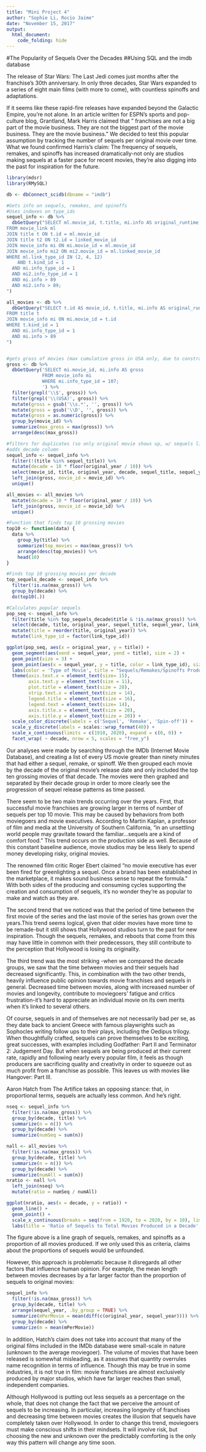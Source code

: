 ```yaml
---
title: "Mini Project 4"
author: "Sophie Li, Rocio Jaime"
date: "November 15, 2017"
output: 
  html_document:
    code_folding: hide
---
```

#The Popularity of Sequels Over the Decades
##Using SQL and the imdb database

The release of Star Wars: The Last Jedi comes just months after the franchise's 30th anniversary. In only three decades, Star Wars expanded to a series of eight main films (with more to come), with countless spinoffs and adaptations.

If it seems like these rapid-fire releases have expanded beyond the Galactic Empire, you're not alone. In an article written for ESPN's sports and pop-culture blog, Grantland, Mark Harris claimed that " franchises are not a big part of the movie business. They are not the biggest part of the movie business. They are the movie business."
We decided to test this popular assumption by tracking the number of sequels per original movie over time. What we found confirmed Harris's claim: The frequency of sequels, remakes, and spinoffs has increased dramatically-not only are studios making sequels at a faster pace for recent movies, they're also digging into the past for inspiration for the future.
```r
library(mdsr)
library(RMySQL)

db <- dbConnect_scidb(dbname = "imdb")

#Gets info on sequels, remakes, and spinoffs
#Uses indexes on type_ids
sequel_info <- db %>%
  dbGetQuery("SELECT ml.movie_id, t.title, mi.info AS original_runtime, ml.linked_movie_id AS sequel_id, t2.title AS sequel_title, mi2.info AS sequel_runtime, ml.link_type_id, t.production_year AS original_year, t2.production_year AS sequel_year
FROM movie_link ml
JOIN title t ON t.id = ml.movie_id
JOIN title t2 ON t2.id = linked_movie_id
JOIN movie_info mi ON mi.movie_id = ml.movie_id
JOIN movie_info mi2 ON mi2.movie_id = ml.linked_movie_id
WHERE ml.link_type_id IN (2, 4, 12)
	AND t.kind_id = 1
  AND mi.info_type_id = 1 
  AND mi2.info_type_id = 1
  AND mi.info > 89
  AND mi2.info > 89;
")

all_movies <- db %>%
  dbGetQuery("SELECT t.id AS movie_id, t.title, mi.info AS original_runtime, t.production_year AS original_year
FROM title t
JOIN movie_info mi ON mi.movie_id = t.id
WHERE t.kind_id = 1
  AND mi.info_type_id = 1 
  AND mi.info > 89
")


#gets gross of movies (max cumulative gross in USA only, due to constraints w/ format of data)
gross <- db %>% 
  dbGetQuery('SELECT mi.movie_id, mi.info AS gross
             FROM movie_info mi
             WHERE mi.info_type_id = 107;
             ') %>% 
  filter(grepl('\\$', gross)) %>% 
  filter(grepl('\\(USA)', gross)) %>% 
  mutate(gross = gsub('\\s.*', '', gross)) %>%
  mutate(gross = gsub('\\D', '', gross)) %>%
  mutate(gross = as.numeric(gross)) %>%
  group_by(movie_id) %>% 
  summarize(max_gross = max(gross)) %>% 
  arrange(desc(max_gross))

#filters for duplicates (so only original movie shows up, w/ sequels linking to it)
#adds decade column
sequel_info <- sequel_info %>% 
  filter(!(title %in% sequel_title)) %>% 
  mutate(decade = 10 * floor(original_year / 10)) %>% 
  select(movie_id, title, original_year, decade, sequel_title, sequel_year, link_type_id) %>%
  left_join(gross, movie_id = movie_id) %>% 
  unique()

all_movies <- all_movies %>% 
  mutate(decade = 10 * floor(original_year / 10)) %>% 
  left_join(gross, movie_id = movie_id) %>% 
  unique()

#Function that finds top 10 grossing movies
top10 <- function(data) {
  data %>%
    group_by(title) %>%
    summarize(top_movies = max(max_gross)) %>%
    arrange(desc(top_movies)) %>%
    head(10)
}

#Finds top 10 grossing movies per decade
top_sequels_decade <- sequel_info %>% 
  filter(!is.na(max_gross)) %>% 
  group_by(decade) %>%
  do(top10(.))

#Calculates popular sequels
pop_seq <- sequel_info %>% 
  filter(title %in% top_sequels_decade$title & !is.na(max_gross)) %>% 
  select(decade, title, original_year, sequel_title, sequel_year, link_type_id) %>% 
  mutate(title = reorder(title, original_year)) %>% 
  mutate(link_type_id = factor(link_type_id))

ggplot(pop_seq, aes(x = original_year, y = title)) +
  geom_segment(aes(xend = sequel_year, yend = title), size = 2) +
  geom_point(size = 3) +
  geom_point(aes(x = sequel_year, y = title, color = link_type_id), size = 3) +
  labs(color = 'Type of Movie', title = "Sequels/Remakes/Spinoffs Produced by Decade", x = "Release Year of Original Movie", y = "Movie Title") +
  theme(axis.text.x = element_text(size= 15),
        axis.text.y = element_text(size = 11),
        plot.title = element_text(size = 28),
        strip.text.x = element_text(size = 14),
        legend.title = element_text(size = 16),
        legend.text = element_text(size= 14),
        axis.title.x = element_text(size = 20),
        axis.title.y = element_text(size = 20)) +
  scale_color_discrete(labels = c('Sequel', 'Remake', 'Spin-off')) +
  scale_y_discrete(labels = scales::wrap_format(40)) +
  scale_x_continuous(limits = c(1910, 2020), expand = c(0, 0)) +
  facet_wrap( ~ decade, nrow = 5, scales = "free_y") 
```
Our analyses were made by searching through the IMDb (Internet Movie Database), and creating a list of every US movie greater than ninety minutes that had either a sequel, remake, or spinoff. We then grouped each movie by the decade of the original movie's release date and only included the top ten grossing movies of that decade. The movies were then graphed and separated by their decade group in order to more clearly see the progression of sequel release patterns as time passed.

There seem to be two main trends occurring over the years. First, that successful movie franchises are growing larger in terms of number of sequels per top 10 movie. This may be caused by behaviors from both moviegoers and movie executives. According to Martin Kaplan, a professor of film and media at the University of Southern California, "in an unsettling world people may gravitate toward the familiar...sequels are a kind of comfort food."
This trend occurs on the production side as well.  Because of this constant baseline audience, movie studios may be less likely to spend money developing risky, original movies.

The renowned film critic Roger Ebert claimed "no movie executive has ever been fired for greenlighting a sequel. Once a brand has been established in the marketplace, it makes sound business sense to repeat the formula." With both sides of the producing and consuming cycles supporting the creation and consumption of sequels, it's no wonder they're as popular to make and watch as they are.
  
The second trend that we noticed was that the period of time between the first movie of the series and the last movie of the series has grown over the years.This trend seems logical, given that older movies have more time to be remade-but it still shows that Hollywood studios turn to the past for new inspiration. Though the sequels, remakes, and reboots that come from this may have little in common with their predecessors, they still contribute to the perception that Hollywood is losing its originality.

The third trend was the most striking -when we compared the decade groups, we saw that the time between movies and their sequels had decreased significantly. This, in combination with the two other trends, heavily influence public opinion towards movie franchises and sequels in general. Decreased time between movies, along with increased number of movies and longevity, contribute to moviegoers' fatigue and critics frustration-it's hard to appreciate an individual movie on its own merits when it's linked to several others.

Of course, sequels in and of themselves are not necessarily bad per se, as they date back to ancient Greece with famous playwrights such as Sophocles writing follow ups to their plays, including the Oedipus trilogy. When thoughtfully crafted, sequels can prove themselves to be exciting, great successes, with examples including Godfather: Part II and Terminator 2: Judgement Day. But when sequels are being produced at their current rate, rapidly and following nearly every popular film, it feels as though producers are sacrificing quality and creativity in order to squeeze out as much profit from a franchise as possible. This leaves us with movies like Hangover: Part III.

Aaron Hatch from The Artifice takes an opposing stance: that, in proportional terms, sequels are actually less common. And he's right.
```r
nseq <- sequel_info %>% 
  filter(!is.na(max_gross)) %>% 
  group_by(decade, title) %>% 
  summarize(n = n()) %>% 
  group_by(decade) %>% 
  summarize(numSeq = sum(n))

nall <- all_movies %>% 
  filter(!is.na(max_gross)) %>% 
  group_by(decade, title) %>% 
  summarize(n = n()) %>% 
  group_by(decade) %>% 
  summarize(numAll = sum(n))
nratio <- nall %>% 
  left_join(nseq) %>% 
  mutate(ratio = numSeq / numAll)

ggplot(nratio, aes(x = decade, y = ratio)) +
  geom_line() +
  geom_point() +
  scale_x_continuous(breaks = seq(from = 1920, to = 2020, by = 10), limits = c(1920, 2010)) + 
  labs(title = 'Ratio of Sequels to Total Movies Produced in a Decade', y = 'Ratio', x = 'Decade')
```

The figure above is a line graph of sequels, remakes, and spinoffs as a proportion of all movies produced. If we only used this as criteria, claims about the proportions of sequels would be unfounded.

However, this approach is problematic because it disregards all other factors that influence human opinion. For example, the mean length between movies decreases by a far larger factor than the proportion of sequels to original movies:

```r
sequel_info %>% 
  filter(!is.na(max_gross)) %>% 
  group_by(decade, title) %>% 
  arrange(sequel_year, .by_group = TRUE) %>% 
  summarize(mPerMovie = mean(diff(c(original_year, sequel_year)))) %>% 
  group_by(decade) %>% 
  summarize(m = mean(mPerMovie))
```
In addition, Hatch's claim does not take into account that many of the original films included in the IMDb database were small-scale in nature (unknown to the average moviegoer). The volume of movies that have been released is somewhat misleading, as it assumes that quantity overrules name recognition in terms of influence. Though this may be true in some industries, it is not true in film: movie franchises are almost exclusively produced by major studios, which have far larger reaches than small, independent companies.

	
Although Hollywood is putting out less sequels as a percentage on the whole, that does not change the fact that we perceive the amount of sequels to be increasing. In particular, increasing longevity of franchises and decreasing time between movies creates the illusion that sequels have completely taken over Hollywood. In order to change this trend, moviegoers must make conscious shifts in their mindsets. It will involve risk, but choosing the new and unknown over the predictably comforting is the only way this pattern will change any time soon.